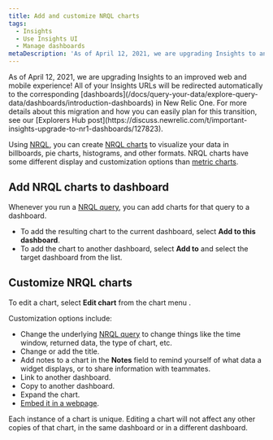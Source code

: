 ```yaml
---
title: Add and customize NRQL charts
tags:
  - Insights
  - Use Insights UI
  - Manage dashboards
metaDescription: 'As of April 12, 2021, we are upgrading Insights to an improved web and mobile experience with New Relic One Dashboards.'
---
```


<Callout variant="important">
  As of April 12, 2021, we are upgrading Insights to an improved web and mobile experience! All of your Insights URLs will be redirected automatically to the corresponding [dashboards](/docs/query-your-data/explore-query-data/dashboards/introduction-dashboards) in New Relic One. For more details about this migration and how you can easily plan for this transition, see our [Explorers Hub post](https://discuss.newrelic.com/t/important-insights-upgrade-to-nr1-dashboards/127823).
</Callout>

Using [NRQL](/docs/insights/new-relic-insights/using-new-relic-query-language/nrql-reference), you can create [NRQL charts](/docs/insights/use-insights-ui/manage-dashboards/widgets-present-insights-data-different-formats) to visualize your data in billboards, pie charts, histograms, and other formats. NRQL charts have some different display and customization options than [metric charts](/docs/insights/use-insights-ui/manage-dashboards/add-customize-metric-widgets).

## Add NRQL charts to dashboard

Whenever you run a [NRQL query](/docs/insights/new-relic-insights/using-new-relic-query-language/nrql-reference), you can add charts for that query to a dashboard.

* To add the resulting chart to the current dashboard, select **Add to this dashboard**.
* To add the chart to another dashboard, select **Add to** and select the target dashboard from the list.

## Customize NRQL charts

To edit a chart, select **Edit chart** from the chart menu <Icon name="fe-more-horizontal"/>
.

Customization options include:

* Change the underlying [NRQL query](/docs/insights/new-relic-insights/using-new-relic-query-language/nrql-reference) to change things like the time window, returned data, the type of chart, etc.
* Change or add the title.
* Add notes to a chart in the **Notes** field to remind yourself of what data a widget displays, or to share information with teammates.
* Link to another dashboard.
* Copy to another dashboard.
* Expand the chart.
* [Embed it in a webpage](/docs/insights/new-relic-insights/managing-dashboards-data/using-widgets#embed).

Each instance of a chart is unique. Editing a chart will not affect any other copies of that chart, in the same dashboard or in a different dashboard.
